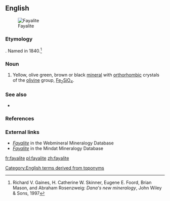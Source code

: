 ==English==
[[Image:Fayalite.jpg|thumb|Fayalite]]

===Etymology===
{{suffix|Fayal|ite|gloss1=Faial Island in the Azores|lang=en}}. Named in 1840.<ref>Richard V. Gaines, H. Catherine W. Skinner, Eugene E. Foord, Brian Mason, and Abraham Rosenzweig: ''Dana's new mineralogy'', John Wiley & Sons, 1997</ref>

===Noun===
{{en-noun|~}}

# {{lb|en|mineral}} Yellow, olive green, brown or black [[mineral]] with [[orthorhombic]] crystals of the [[olivine]] group, [[iron|Fe]]<sub>2</sub>[[silicon|Si]][[oxygen|O]]<sub>4</sub>.

===See also===
* {{pedia}}

===References===
<references/>

===External links===
* ''[http://webmineral.com/data/Fayalite.shtml Fayalite]'' in the Webmineral Mineralogy Database
* ''[http://www.mindat.org/min-1458.html Fayalite]'' in the Mindat Mineralogy Database

[[Category:English terms derived from toponyms]]

[[fr:fayalite]]
[[pl:fayalite]]
[[zh:fayalite]]